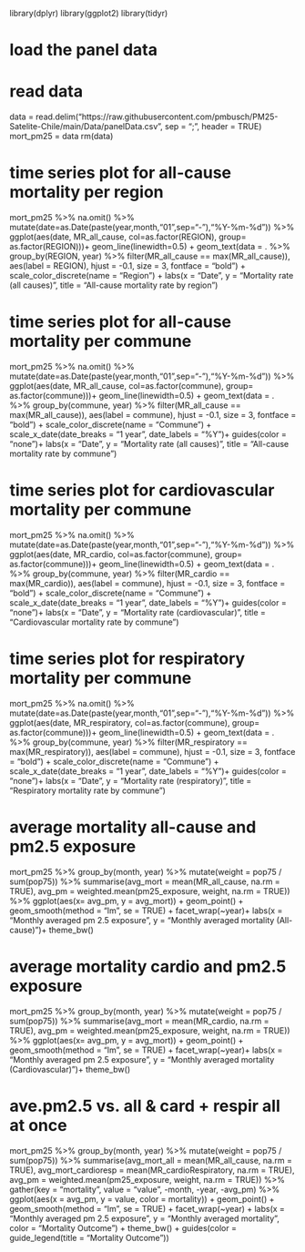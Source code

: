 library(dplyr)
library(ggplot2)
library(tidyr)

# load the panel data
# read data
data = read.delim("https://raw.githubusercontent.com/pmbusch/PM25-Satelite-Chile/main/Data/panelData.csv", sep = ";", header = TRUE)
mort_pm25 = data
rm(data)

# time series plot for all-cause mortality per region
mort_pm25 %>%
  na.omit() %>%
  mutate(date=as.Date(paste(year,month,"01",sep="-"),"%Y-%m-%d")) %>%
  ggplot(aes(date, MR_all_cause, col=as.factor(REGION), group= as.factor(REGION)))+
  geom_line(linewidth=0.5) +
  geom_text(data = . %>% 
              group_by(REGION, year) %>% 
              filter(MR_all_cause == max(MR_all_cause)),
            aes(label = REGION), 
            hjust = -0.1, size = 3, fontface = "bold") +
  scale_color_discrete(name = "Region") +
  labs(x = "Date", y = "Mortality rate (all causes)", 
       title = "All-cause mortality rate by region")

# time series plot for all-cause mortality per commune
mort_pm25 %>%
  na.omit() %>%
  mutate(date=as.Date(paste(year,month,"01",sep="-"),"%Y-%m-%d")) %>%
  ggplot(aes(date, MR_all_cause, col=as.factor(commune), group= as.factor(commune)))+
  geom_line(linewidth=0.5) +
  geom_text(data = . %>% 
              group_by(commune, year) %>% 
              filter(MR_all_cause == max(MR_all_cause)),
            aes(label = commune), 
            hjust = -0.1, size = 3, fontface = "bold") +
  scale_color_discrete(name = "Commune") +
  scale_x_date(date_breaks = "1 year", date_labels = "%Y")+
  guides(color = "none")+
  labs(x = "Date", y = "Mortality rate (all causes)", 
       title = "All-cause mortality rate by commune")

# time series plot for cardiovascular mortality per commune
mort_pm25 %>%
  na.omit() %>%
  mutate(date=as.Date(paste(year,month,"01",sep="-"),"%Y-%m-%d")) %>%
  ggplot(aes(date, MR_cardio, col=as.factor(commune), group= as.factor(commune)))+
  geom_line(linewidth=0.5) +
  geom_text(data = . %>% 
              group_by(commune, year) %>% 
              filter(MR_cardio == max(MR_cardio)),
            aes(label = commune), 
            hjust = -0.1, size = 3, fontface = "bold") +
  scale_color_discrete(name = "Commune") +
  scale_x_date(date_breaks = "1 year", date_labels = "%Y")+
  guides(color = "none")+
  labs(x = "Date", y = "Mortality rate (cardiovascular)", 
       title = "Cardiovascular mortality rate by commune")

# time series plot for respiratory mortality per commune
mort_pm25 %>%
  na.omit() %>%
  mutate(date=as.Date(paste(year,month,"01",sep="-"),"%Y-%m-%d")) %>%
  ggplot(aes(date, MR_respiratory, col=as.factor(commune), group= as.factor(commune)))+
  geom_line(linewidth=0.5) +
  geom_text(data = . %>% 
              group_by(commune, year) %>% 
              filter(MR_respiratory == max(MR_respiratory)),
            aes(label = commune), 
            hjust = -0.1, size = 3, fontface = "bold") +
  scale_color_discrete(name = "Commune") +
  scale_x_date(date_breaks = "1 year", date_labels = "%Y")+
  guides(color = "none")+
  labs(x = "Date", y = "Mortality rate (respiratory)", 
       title = "Respiratory mortality rate by commune")

# average mortality all-cause and pm2.5 exposure
mort_pm25 %>%
  group_by(month, year) %>%
  mutate(weight = pop75 / sum(pop75)) %>%
  summarise(avg_mort = mean(MR_all_cause, na.rm = TRUE),
            avg_pm = weighted.mean(pm25_exposure, weight, na.rm = TRUE)) %>%
  ggplot(aes(x= avg_pm, y = avg_mort)) +
  geom_point() +
  geom_smooth(method = "lm", se = TRUE) +
  facet_wrap(~year)+
  labs(x = "Monthly averaged pm 2.5 exposure", y = "Monthly averaged mortality (All-cause)")+
  theme_bw()

# average mortality cardio and pm2.5 exposure
mort_pm25 %>%
  group_by(month, year) %>%
  mutate(weight = pop75 / sum(pop75)) %>%
  summarise(avg_mort = mean(MR_cardio, na.rm = TRUE),
            avg_pm = weighted.mean(pm25_exposure, weight, na.rm = TRUE)) %>%
  ggplot(aes(x= avg_pm, y = avg_mort)) +
  geom_point() +
  geom_smooth(method = "lm", se = TRUE) +
  facet_wrap(~year)+
  labs(x = "Monthly averaged pm 2.5 exposure", y = "Monthly averaged mortality (Cardiovascular)")+
  theme_bw()

# ave.pm2.5 vs. all & card + respir all at once
mort_pm25 %>%
  group_by(month, year) %>%
  mutate(weight = pop75 / sum(pop75)) %>%
  summarise(avg_mort_all = mean(MR_all_cause, na.rm = TRUE),
            avg_mort_cardioresp = mean(MR_cardioRespiratory, na.rm = TRUE),
            avg_pm = weighted.mean(pm25_exposure, weight, na.rm = TRUE)) %>%
  gather(key = "mortality", value = "value", -month, -year, -avg_pm) %>%
  ggplot(aes(x = avg_pm, y = value, color = mortality)) +
  geom_point() +
  geom_smooth(method = "lm", se = TRUE) +
  facet_wrap(~year) +
  labs(x = "Monthly averaged pm 2.5 exposure", y = "Monthly averaged mortality",
       color = "Mortality Outcome") +
  theme_bw() +
  guides(color = guide_legend(title = "Mortality Outcome"))


